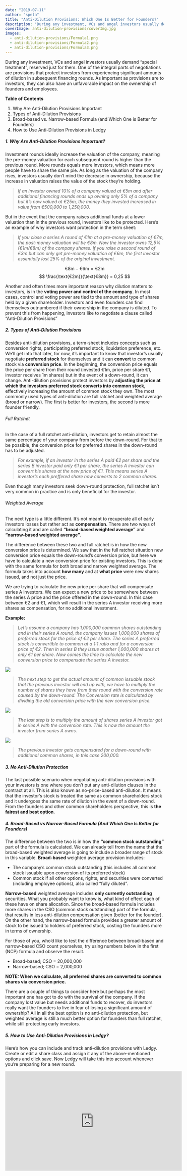 ```yaml
---
date: "2019-07-11"
author: "spela"
title: "Anti-Dilution Provisions: Which One Is Better for Founders?"
description: "During any investment, VCs and angel investors usually demand “special treatment”, reserved just for them."
coverImage: anti-dilution-provisions/coverImg.jpg
images:
  - anti-dilution-provisions/Formula1.png
  - anti-dilution-provisions/Formula2.png
  - anti-dilution-provisions/Formula3.png
---
```



During any investment, VCs and angel investors usually demand “special treatment”, reserved just for them. One of the integral parts of negotiations are provisions that protect investors from experiencing significant amounts of dilution in subsequent financing rounds. As important as provisions are to investors, they can also have an unfavorable impact on the ownership of founders and employees.

**Table of Contents**

1. Why Are Anti-Dilution Provisions Important
2. Types of Anti-Dilution Provisions
3. Broad-based vs. Narrow-based Formula (and Which One is Better for Founders)
4. How to Use Anti-Dilution Provisions in Ledgy


##### 1. Why Are Anti-Dilution Provisions Important?


Investment rounds ideally increase the valuation of the company, meaning the pre-money valuation for each subsequent round is higher than the previous round. More rounds equals more investors, which means more people have to share the same pie. As long as the valuation of the company rises, investors usually don’t mind the decrease in ownership, because the increase in valuation raises the value of the stock they’re holding.


>*If an investor owned 10% of a company valued at €5m and after additional financing rounds ends up owning only 5% of a company but it’s now valued at €25m, the money they invested increased in value from €500,000 to 1,250,000.*


But in the event that the company raises additional funds at a lower valuation than in the previous round, investors like to be protected.
Here’s an example of why investors want protection in the term sheet:


>*If you close a series A round of €1m at a pre-money valuation of €7m, the post-money valuation will be €8m. Now the investor owns 12,5% (€1m/€8m) of the company shares. If you raise a second round of €3m but can only get pre-money valuation of €6m, the first investor essentially lost 25% of the original investment.*

$$
\text{€8m} - \text{€6m} = \text{€2m}
$$
$$
\frac{\text{€2m}}{\text{€8m}} = 0,25
$$



Another and often times more important reason why dilution matters to investors, is in the **voting power and control of the company**. In most cases, control and voting power are tied to the amount and type of shares held by a given shareholder. Investors and even founders can find themselves outnumbered if their ownership in the company is diluted.
To prevent this from happening, investors like to negotiate a clause called “Anti-Dilution Provisions”

##### 2. Types of Anti-Dilution Provisions

Besides anti-dilution provisions, a term-sheet includes concepts such as conversion rights, participating preferred stock, liquidation preference, etc. We’ll get into that later, for now, it’s important to know that investor’s usually negotiate **preferred stock** for themselves and it can **convert** to common stock via **conversion price**. In the beginning, the conversion price equals the price per share from their round (invested €1m, price per share €1, investor receives 1m shares) but in the event of a down-round, it can change. Anti-dilution provisions protect investors by **adjusting the price at which the investors preferred stock converts into common stock**, effectively increasing the amount of common stock they own.
The most commonly used types of anti-dilution are full ratchet and weighted average (broad or narrow). The first is better for investors, the second is more founder friendly.

###### Full Ratchet

In the case of a full ratchet anti-dilution, investors get to retain almost the same percentage of your company from before the down-round. For that to be possible, the conversion price for preferred shares in the down-round has to be adjusted.

>*For example, if an investor in the series A paid €2 per share and the series B investor paid only €1 per share, the series A investor can convert his shares at the new price of €1. This means series A investor’s each preffered share now converts to 2 common shares.*

Even though many investors seek down-round protection, full ratchet isn’t very common in practice and is only beneficial for the investor.

###### Weighted Average


The next type is a little different. It’s not meant to recuperate all of early investors losses but rather act as **compensation**. There are two ways of calculating it and are called **“broad-based weighted average”** and **“narrow-based weighted average”**.

The difference between these two and full ratchet is in how the new conversion price is determined. We saw that in the full ratchet situation new conversion price equals the down-round’s conversion price, but here we have to calculate a new conversion price for existing investors. This is done with the same formula for both broad and narrow weighted average. The formula takes into account **how many** and at **what price** were new shares issued, and not just the price.

We are trying to calculate the new price per share that will compensate series A investors. We can expect a new price to be somewhere between the series A price and the price offered in the down-round. In this case between €2 and €1, which will result in the series A investor receiving more shares as compensation, for no additional investment.

**Example:**


>*Let’s assume a company has 1,000,000 common shares outstanding and in their series A round, the company issues 1,000,000 shares of preferred stock for the price of €2 per share. The series A preferred stock is convertible to common at a 1:1 ratio and for a conversion price of €2. Then in series B they issue another 1,000,000 shares at only €1 per share.*
>*Now comes the time to calculate the new conversion price to compensate the series A investor.*
<Img src="Formula1.png" size="350" />





>*The next step to get the actual amount of common issuable stock that the previous investor will end up with, we have to multiply the number of shares they have from their round with the conversion rate caused by the down-round. The Conversion rate is calculated by dividing the old conversion price with the new conversion price.*
<Img src="Formula2.png" size="220" />


>*The last step is to multiply the amount of shares series A investor got in series A with the conversion rate. This is now the amount the investor from series A owns.*
<Img src="Formula3.png" size="300" />




>*The previous investor gets compensated for a down-round with additional common shares, in this case 200,000.*

##### 3. No Anti-Dilution Protection

The last possible scenario when negotiating anti-dilution provisions with your investors is one where you don’t put any anti-dilution clauses in the contract at all. This is also known as no-price-based anti-dilution. It means that the investor’s stock is treated the same as common shareholders stock and it undergoes the same rate of dilution in the event of a down-round. From the founders and other common shareholders perspective, this is **the fairest and best option**.

##### 4. Broad-Based vs Narrow-Based Formula (And Which One Is Better for Founders)

The difference between the two is in how the **“common stock outstanding”** part of the formula is calculated. We can already tell from the name that the broad-based weighted average is going to include a broader range of stock in this variable. **Broad-based** weighted average provision includes:
- The company’s common stock outstanding (this includes all common stock issuable upon conversion of its preferred stock)
- Common stock if all other options, rights, and securities were converted (including employee options), also called “fully diluted”.

**Narrow-based** weighted average includes **only currently outstanding** securities. What you probably want to know is, what kind of effect each of these have on share allocation. Since the broad-based formula includes more shares in the CSO (common stock outstanding) part of the formula, that results in less anti-dilution compensation given (better for the founder). On the other hand, the narrow-based formula provides a greater amount of stock to be issued to holders of preferred stock, costing the founders more in terms of ownership.

For those of you, who’d like to test the difference between broad-based and narrow-based CSO count yourselves, try using numbers below in the first (NCP) formula and observe the result.
- Broad-based; CSO = 20,000,000
- Narrow-based; CSO = 2,000,000

**NOTE: When we calculate, all preferred shares are converted to common shares via conversion price.**

There are a couple of things to consider here but perhaps the most important one has got to do with the survival of the company. If the company lost value but needs additional funds to recover, do investors really want the founders to live in fear of losing a significant amount of ownership? All in all the best option is no anti-dilution protection, but weighted average is still a much better option for founders than full ratchet, while still protecting early investors.


##### 5. How to Use Anti-Dilution Provisions in Ledgy?

Here’s how you can include and track anti-dilution provisions with Ledgy. Create or edit a share class and assign it any of the above-mentioned options and click save. Now Ledgy will take this into account whenever you’re preparing for a new round.

<div class="text-center mt-5">

<iframe width="560" height="315" src="https://www.youtube.com/embed/SRfLd0_7T2k?rel=0" frameborder="0" class="ml-auto" allow="accelerometer; autoplay; encrypted-media; gyroscope; picture-in-picture" allowfullscreen />

**Try the [demo](https://demo.ledgy.com) and see for yourself!**

</div>

In the coming releases, we’ll even make it possible for you to model your financing rounds and exit with automatic anti-dilution calculation and you’ll get to see the difference in “payout” based on terms in your term sheet!




